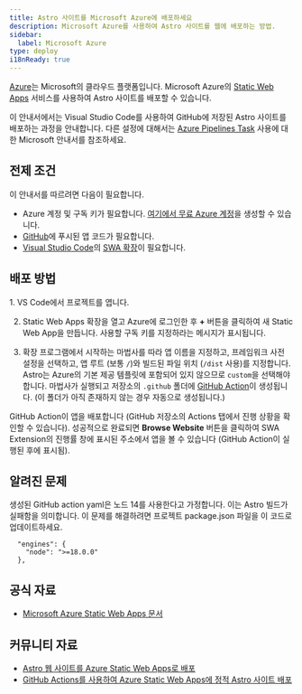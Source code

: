 ```yaml
---
title: Astro 사이트를 Microsoft Azure에 배포하세요
description: Microsoft Azure를 사용하여 Astro 사이트를 웹에 배포하는 방법.
sidebar:
  label: Microsoft Azure
type: deploy
i18nReady: true
---
```


[Azure](https://azure.microsoft.com/)는 Microsoft의 클라우드 플랫폼입니다. Microsoft Azure의 [Static Web Apps](https://aka.ms/staticwebapps) 서비스를 사용하여 Astro 사이트를 배포할 수 있습니다.

이 안내서에서는 Visual Studio Code를 사용하여 GitHub에 저장된 Astro 사이트를 배포하는 과정을 안내합니다. 다른 설정에 대해서는 [Azure Pipelines Task](https://learn.microsoft.com/en-us/azure/devops/pipelines/tasks/reference/azure-static-web-app-v0?view=azure-pipelines) 사용에 대한 Microsoft 안내서를 참조하세요.

## 전제 조건

이 안내서를 따르려면 다음이 필요합니다.

- Azure 계정 및 구독 키가 필요합니다. [여기에서 무료 Azure 계정](https://azure.microsoft.com/free)을 생성할 수 있습니다.
- [GitHub](https://github.com/)에 푸시된 앱 코드가 필요합니다.
- [Visual Studio Code](https://code.visualstudio.com/)의 [SWA 확장](https://marketplace.visualstudio.com/items?itemName=ms-azuretools.vscode-azurestaticwebapps)이 필요합니다.

## 배포 방법

<Steps>
1. VS Code에서 프로젝트를 엽니다.

2. Static Web Apps 확장을 열고 Azure에 로그인한 후 **+** 버튼을 클릭하여 새 Static Web App을 만듭니다. 사용할 구독 키를 지정하라는 메시지가 표시됩니다.

3. 확장 프로그램에서 시작하는 마법사를 따라 앱 이름을 지정하고, 프레임워크 사전 설정을 선택하고, 앱 루트 (보통 `/`)와 빌드된 파일 위치 (`/dist` 사용)를 지정합니다. Astro는 Azure의 기본 제공 템플릿에 포함되어 있지 않으므로 `custom`을 선택해야 합니다. 마법사가 실행되고 저장소의 `.github` 폴더에 [GitHub Action](https://github.com/features/actions)이 생성됩니다. (이 폴더가 아직 존재하지 않는 경우 자동으로 생성됩니다.)
</Steps>

GitHub Action이 앱을 배포합니다 (GitHub 저장소의 Actions 탭에서 진행 상황을 확인할 수 있습니다). 성공적으로 완료되면 **Browse Website** 버튼을 클릭하여 SWA Extension의 진행률 창에 표시된 주소에서 앱을 볼 수 있습니다 (GitHub Action이 실행된 후에 표시됨).

## 알려진 문제

생성된 GitHub action yaml은 노드 14를 사용한다고 가정합니다. 이는 Astro 빌드가 실패함을 의미합니다. 이 문제를 해결하려면 프로젝트 package.json 파일을 이 코드로 업데이트하세요.

```
  "engines": {
    "node": ">=18.0.0"
  },
```

## 공식 자료

- [Microsoft Azure Static Web Apps 문서](https://learn.microsoft.com/en-us/azure/static-web-apps/)

## 커뮤니티 자료 

- [Astro 웹 사이트를 Azure Static Web Apps로 배포](https://www.blueboxes.co.uk/deploying-an-astro-website-to-azure-static-web-apps)
- [GitHub Actions를 사용하여 Azure Static Web Apps에 정적 Astro 사이트 배포](https://agramont.net/blog/create-static-site-astro-azure-ssg/#automate-deployment-with-github-actions)

